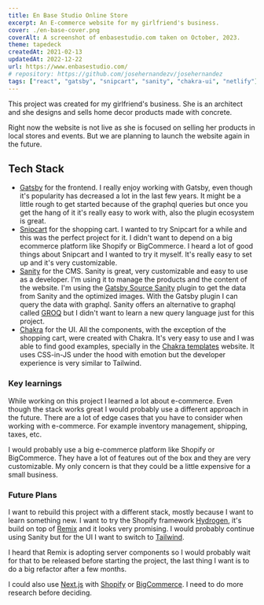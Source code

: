 ```yaml
---
title: En Base Studio Online Store
excerpt: An E-commerce website for my girlfriend's business.
cover: ./en-base-cover.png
coverAlt: A screenshot of enbasestudio.com taken on October, 2023.
theme: tapedeck
createdAt: 2021-02-13
updatedAt: 2022-12-22
url: https://www.enbasestudio.com/
# repository: https://github.com/josehernandezv/josehernandez
tags: ["react", "gatsby", "snipcart", "sanity", "chakra-ui", "netlify"]
---
```


This project was created for my girlfriend's business. She is an architect and she designs and sells home decor products made with concrete.

Right now the website is not live as she is focused on selling her products in local stores and events. But we are planning to launch the website again in the future.

## Tech Stack

- [Gatsby](https://www.gatsbyjs.com/) for the frontend. I really enjoy working with Gatsby, even though it's popularity has decreased a lot in the last few years. It might be a little rough to get started because of the graphql queries but once you get the hang of it it's really easy to work with, also the plugin ecosystem is great.
- [Snipcart](https://snipcart.com/) for the shopping cart. I wanted to try Snipcart for a while and this was the perfect project for it. I didn't want to depend on a big ecommerce platform like Shopify or BigCommerce. I heard a lot of good things about Snipcart and I wanted to try it myself. It's really easy to set up and it's very customizable.
- [Sanity](https://www.sanity.io/) for the CMS. Sanity is great, very customizable and easy to use as a developer. I'm using it to manage the products and the content of the website. I'm using the [Gatsby Source Sanity](https://www.gatsbyjs.com/plugins/gatsby-source-sanity/) plugin to get the data from Sanity and the optimized images. With the Gatsby plugin I can query the data with graphql. Sanity offers an alternative to graphql called [GROQ](https://www.sanity.io/docs/groq) but I didn't want to learn a new query language just for this project.
- [Chakra](https://chakra-ui.com/) for the UI. All the components, with the exception of the shopping cart, were created with Chakra. It's very easy to use and I was able to find good examples, specially in the [Chakra templates](https://chakra-templates.dev/) website. It uses CSS-in-JS under the hood with emotion but the developer experience is very similar to Tailwind.

### Key learnings

While working on this project I learned a lot about e-commerce. Even though the stack works great I would probably use a different approach in the future.
There are a lot of edge cases that you have to consider when working with e-commerce. For example inventory management, shipping, taxes, etc.

I would probably use a big e-commerce platform like Shopify or BigCommerce. They have a lot of features out of the box and they are very customizable. My only concern is that they could be a little expensive for a small business.

### Future Plans

I want to rebuild this project with a different stack, mostly because I want to learn something new.
I want to try the Shopify framework [Hydrogen](https://hydrogen.shopify.dev/), it's build on top of [Remix](https://remix.run/) and it looks very promising. I would probably continue using Sanity but for the UI I want to switch to [Tailwind](https://tailwindcss.com/).

I heard that Remix is adopting server components so I would probably wait for that to be released before starting the project, the last thing I want is to do a big refactor after a few months.

I could also use [Next.js](https://nextjs.org/) with [Shopify](https://shopify.dev/) or [BigCommerce](https://developer.bigcommerce.com/). I need to do more research before deciding.

